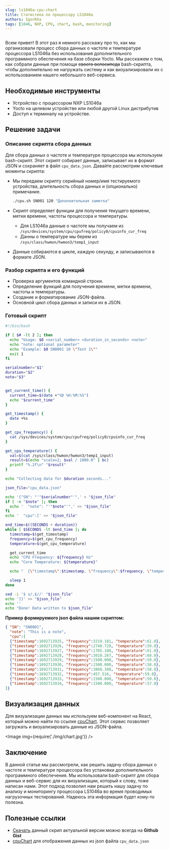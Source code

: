 ```yaml
---
slug: ls1046a-cpu-chart
title: Статистика по процессору LS1046a
authors: IgorKha
tags: [1046, NXP, CPU, chart, bash, monitoring]
---
```



<Image img={main} />

Всем привет! В этот раз я немного расскажу про то, как мы организовали процесс сбора данных о частоте и температуре процессора LS1046a без использования дополнительного программного обеспечения на базе сборки Yocto. Мы расскажем о том, как собрали данные при помощи ~~своего велосипеда~~ bash-скрипта, чтобы дополнительно не нагружать систему и как визуализировали их с использованием нашего небольшого веб-сервиса.

<!--truncate-->

## Необходимые инструменты

- Устройство с процессором NXP LS1046a
- Yocto на целевом устройстве или любой другой Linux дистрибутив
- Доступ к терминалу на устройстве.

## Решение задачи

### Описание скрипта сбора данных

Для сбора данных о частоте и температуре процессора мы используем bash-скрипт. Этот скрипт собирает данные, записывает их в формат JSON и сохраняет в файл `cpu_data.json`. Давайте рассмотрим ключевые моменты скрипта:

- Мы передаем скрипту серийный номер/имя тестируемого устройства, длительность сбора данных и (опционально) примечание.

    ```bash
    ./cpu.sh SN001 120 "Дополнительная заметка"
    ```

- Скрипт определяет функции для получения текущего времени, метки времени, частоты процессора и температуры.
  - Для LS1046a данные о частоте мы получаем из `/sys/devices/system/cpu/cpufreq/policy0/cpuinfo_cur_freq`
  - Данны о температуре мы берем из `/sys/class/hwmon/hwmon3/temp1_input`

- Данные собираются в цикле, каждую секунду, и записываются в формате JSON.

### Разбор скрипта и его функций

- Проверка аргументов командной строки.
- Определение функций для получения времени, метки времени, частоты и температуры.
- Создание и форматирование JSON-файла.
- Основной цикл сбора данных и записи их в JSON.

### Готовый скрипт

```bash title="Bash-script для ls1046a"
#!/bin/bash

if [ $# -lt 2 ]; then
  echo "Usage: $0 <serial_number> <duration_in_seconds> <note>"
  echo "note: optional parameter"
  echo "Example: $0 SN0001 10 \"Test 1\""
  exit 1
fi

serialnumber="$1"
duration="$2"
note="$3"


get_current_time() {
  current_time=$(date +"%D %H:%M:%S")
  echo "$current_time"
}

get_timestamp() {
  date +%s
}

get_cpu_frequency() {
  cat /sys/devices/system/cpu/cpufreq/policy0/cpuinfo_cur_freq
}

get_cpu_temperature() {
  val=$(cat /sys/class/hwmon/hwmon3/temp1_input)
  result=$(echo "scale=2; $val / 1000.0" | bc)
  printf "%.2f\n" "$result"
}

echo "Collecting data for $duration seconds..."

json_file="cpu_data.json"

echo '{"SN": "'"$serialnumber"'",' > "$json_file"
if [ -n "$note" ]; then
  echo '  "note": "'"$note"'",' >> "$json_file"
fi
echo '  "cpu":[' >> "$json_file"

end_time=$((SECONDS + duration))
while [ $SECONDS -lt $end_time ]; do
  timestamp=$(get_timestamp)
  frequency=$(get_cpu_frequency)
  temperature=$(get_cpu_temperature)

  get_current_time
  echo "CPU Frequency: ${frequency} Hz"
  echo "Core Temperature: ${temperature}"

  echo "  {\"timestamp\":$timestamp, \"frequency\":$frequency, \"temperature\":$temperature}," >> "$json_file"

  sleep 1
done

sed -i '$ s/,$//' "$json_file"
echo ']}' >> "$json_file"
echo ''
echo "Done! Data written to $json_file"

```

**Пример формируемого json файла нашим скриптом:**

```json title="cpu_data.json"
{ "SN": "SN0001",
  "note": "This is a note",
  "cpu":[
  {"timestamp":1692713925, "frequency":3219.181, "temperature":61.0},
  {"timestamp":1692713926, "frequency":2740.720, "temperature":59.0},
  {"timestamp":1692713927, "frequency":1705.188, "temperature":61.0},
  {"timestamp":1692713928, "frequency":3010.267, "temperature":68.0},
  {"timestamp":1692713929, "frequency":1500.000, "temperature":59.0},
  {"timestamp":1692713930, "frequency":1500.000, "temperature":58.0},
  {"timestamp":1692713931, "frequency":3860.388, "temperature":58.0},
  {"timestamp":1692713932, "frequency":457.516, "temperature":59.0},
  {"timestamp":1692713933, "frequency":1500.000, "temperature":59.0},
  {"timestamp":1692713934, "frequency":1500.000, "temperature":57.0}
]}
```

## Визуализация данных

Для визуализации данных мы используем веб-компонент на React, который можно найти по ссылке [cpuChart](/cpuChart). Этот сервис позволяет загружать и визуализировать данные из JSON-файла.

<Image img={require('./img/chart.jpg')} />

## Заключение

В данной статье мы рассмотрели, как решить задачу сбора данных о частоте и температуре процессора без установки дополнительного программного обеспечения. Мы использовали bash-скрипт для сбора данных и веб-сервис для их визуализации, который к слову, тоже написан нами. Этот подход позволил нам решить нашу задачу по анализу и мониторингу процессора LS1046a во время проводимых нагрузочных тестирований. Надеюсь эта информация будет кому-то полезна.

## Полезные ссылки

- [Скачать](https://gist.github.com/IgorKha/4120abd76796217ad5836b1dc1517aa9) данный скрип актуальной версии можно всегда на **Github Gist**
- [cpuChart](/cpuChart) для отображения данных из json файла `cpu_data.json`
